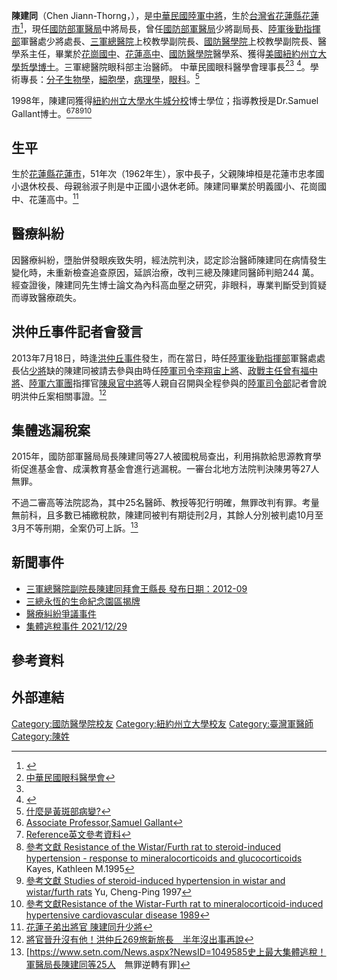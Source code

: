 {{Infobox Officeholder
|name              = 陳建同<br>Chen Jiann-Thorng
|image             = 
|性別     = 男
|出生日期 = {{birth year and age|1962}}
|出生地點 = {{ROC|台灣省}}[[花蓮縣|花蓮縣]][[花蓮市|花蓮市]]
|逝世日期 = 
|逝世地點 = 
|居處     = 
|安葬地點 = 
|籍貫     = 
|職業     = 軍醫
|父母     = 
|配偶     = 
|子女     = 
|親屬     = 
|國籍     = {{ROC}}
|信仰     = 
|學歷     = [[美國|美國]][[紐約州立大學|紐約州立大學]][[哲學|哲學]][[博士|博士]]
|別名     = 
|allegiance = {{ROC}}
|branch = {{flagicon image|Flag of the Republic of China Army.svg}} [[中華民國陸軍|中華民國陸軍]]
|rank = {{flagicon image|ROCA_Lieutenant_General's_Flag.svg}} [[中將|中將]]
}}
'''陳建同'''（Chen Jiann-Thorng，{{bd|1962年|||}}），是[[中華民國陸軍|中華民國陸軍]][[中將|中將]]，生於[[台灣省|台灣省]][[花蓮縣|花蓮縣]][[花蓮市|花蓮市]]<ref name="#1">{{Cite web |url=http://www.ndmctsgh.edu.tw/editor_model/u_editor_v1.asp?id=%7BAE81BAC9-65A4-49A3-A943-2287EB63E96B%7D |title=陳建同博士網頁 |access-date=2013-12-05 |archive-url=https://web.archive.org/web/20160305010348/http://www.ndmctsgh.edu.tw/editor_model/u_editor_v1.asp?id=%7BAE81BAC9-65A4-49A3-A943-2287EB63E96B%7D |archive-date=2016-03-05 |dead-url=yes }}</ref>，現任[[國防部軍醫局|國防部軍醫局]]中將局長，曾任[[國防部軍醫局|國防部軍醫局]]少將副局長、[[陸軍後勤指揮部|陸軍後勤指揮部]]軍醫處少將處長、[[三軍總醫院|三軍總醫院]]上校教學副院長、[[國防醫學院|國防醫學院]]上校教學副院長、醫學系主任，畢業於[[花崗國中|花崗國中]]、[[花蓮高中|花蓮高中]]、[[國防醫學院|國防醫學院]]醫學系、獲得[[美國|美國]][[紐約州立大學|紐約州立大學]][[哲學|哲學]][[博士|博士]]。三軍總醫院眼科部主治醫師。 中華民國眼科醫學會理事長<ref>[http://www.oph.org.tw/?action=news_content&cid=11 中華民國眼科醫學會]</ref><ref name="#1"/> <ref>{{Cite web |url=http://www.tsgh.ndmctsgh.edu.tw/serverdoctor/doctorpage_3.asp?ED=OPH |title=三總眼科網頁 |access-date=2013-12-05 |archive-url=https://web.archive.org/web/20131217044559/http://www.tsgh.ndmctsgh.edu.tw/serverdoctor/doctorpage_3.asp?ED=OPH |archive-date=2013-12-17 |dead-url=yes }}</ref>。學術專長：[[分子生物學|分子生物學]]，[[細胞學|細胞學]]，[[病理學|病理學]]，[[眼科|眼科]]。<ref>[http://wegenius.org/node/197 什麼是黃斑部病變?]</ref>

1998年，陳建同獲得[[紐約州立大學水牛城分校|紐約州立大學水牛城分校]]博士學位；指導教授是Dr.Samuel Gallant博士。<ref>[http://medicine.buffalo.edu/faculty/profile.html?ubit=gallant Associate Professor,Samuel Gallant]</ref><ref>[http://books.google.com.tw/books/about/The_Nature_of_the_Resistance_to_Steroid.html?id=9oouOAAACAAJ&redir_esc=y Reference英文參考資料]</ref><ref>[http://catalog.lib.buffalo.edu/vufind/Record/001719112 參考文獻 Resistance of the Wistar/Furth rat to steroid-induced hypertension - response to mineralocorticoids and glucocorticoids]{{Dead link|date=2020年1月 |bot=InternetArchiveBot |fix-attempted=yes }} Kayes, Kathleen M.1995</ref><ref>[http://catalog.lib.buffalo.edu/vufind/Record/001851724 參考文獻 Studies of steroid-induced hypertension in wistar and wistar/furth rats]{{Dead link|date=2020年1月 |bot=InternetArchiveBot |fix-attempted=yes }} Yu, Cheng-Ping 1997</ref><ref>[http://catalog.lib.buffalo.edu/vufind/Record/000769346 參考文獻Resistance of the Wistar-Furth rat to mineralocorticoid-induced hypertensive cardiovascular disease 1989]{{Dead link|date=2020年1月 |bot=InternetArchiveBot |fix-attempted=yes }}</ref>

==生平==
生於[[花蓮縣|花蓮縣]][[花蓮市|花蓮市]]，51年次（1962年生），家中長子，父親陳坤桓是花蓮市忠孝國小退休校長、母親翁淑子則是中正國小退休老師。陳建同畢業於明義國小、花崗國中、花蓮高中。<ref>[http://www.ksnews.com.tw/index.php/news/detail/0000565477 花蓮子弟出將官 陳建同升少將]</ref>

==醫療糾紛==
因醫療糾紛，墮胎併發眼疾致失明，經法院判決，認定診治醫師陳建同在病情發生變化時，未重新檢查追查原因，延誤治療，改判三總及陳建同醫師判賠244 萬。經查證後，陳建同先生博士論文為內科高血壓之研究，非眼科，專業判斷受到質疑而導致醫療疏失。

==洪仲丘事件記者會發言==
2013年7月18日，時逢[[洪仲丘事件|洪仲丘事件]]發生，而在當日，時任[[陸軍後勤指揮部|陸軍後勤指揮部]]軍醫處處長佔[[少將|少將]]缺的陳建同被請去參與由時任[[中華民國陸軍司令|陸軍司令]][[李翔宙|李翔宙]][[上將|上將]]、[[中華民國政戰|政戰主任]][[曾有福|曾有福]][[中將|中將]]、[[陸軍六軍團|陸軍六軍團]]指揮官[[陳泉官|陳泉官]][[中將|中將]]等人親自召開與全程參與的[[國防部陸軍司令部|陸軍司令部]]記者會說明洪仲丘案相關事證。<ref>[https://www.nownews.com/news/20131225/1067553 將官晉升沒有他！洪仲丘269旅新旅長　半年沒出事再說]</ref>

==集體逃漏稅案==
2015年，國防部軍醫局局長陳建同等27人被國稅局查出，利用捐款給思源教育學術促進基金會、成漢教育基金會進行逃漏稅。一審台北地方法院判決陳男等27人無罪。

不過二審高等法院認為，其中25名醫師、教授等犯行明確，無罪改判有罪。考量無前科，且多數已補繳稅款，陳建同被判有期徒刑2月，其餘人分別被判處10月至3月不等刑期，全案仍可上訴。<ref>[https://www.setn.com/News.aspx?NewsID=1049585史上最大集體逃稅！軍醫局長陳建同等25人　無罪逆轉有罪]</ref>

==新聞事件==
*[http://www.phsea.com.tw/forum/forum.php?mod=viewthread&tid=16666 三軍總醫院副院長陳建同拜會王縣長        發布日期：2012-09]
*[https://web.archive.org/web/20160304200500/http://news.gpwb.gov.tw/news.aspx?ydn=026dTHGgTRNpmRFEgxcbfc4F8J3ahtuG7OxCtCB9AyWvn0mfoFaOVW+JGLCCH6FOYb%2F9k2i7NGVfapFro0MAEGIhLlluaGpEnUU7E3dKy8w%3D 三總永恆的生命紀念園區揭牌]
*[https://news.ltn.com.tw/news/life/paper/183859 醫療糾紛爭議事件]
*[https://www.setn.com/News.aspx?NewsID=1049585 集體逃稅事件 2021/12/29]

== 參考資料 ==
{{Reflist}}

== 外部連結 ==

{{中華民國現役陸軍中將}}
{{Authority control}}
{{DEFAULTSORT:C}}

[[Category:國防醫學院校友|Category:國防醫學院校友]]
[[Category:紐約州立大學校友|Category:紐約州立大學校友]]
[[Category:臺灣軍醫師|Category:臺灣軍醫師]]
[[Category:陳姓|Category:陳姓]]